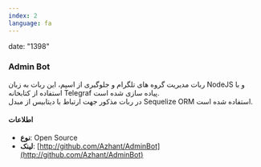 ```yaml
---
index: 2
language: fa
---
```


date: "1398"

### Admin Bot

ربات مدیریت گروه های تلگرام و جلوگیری از اسپم، این ربات به زبان NodeJS و با استفاده از کتابخانه Telegraf پیاده سازی شده است. <br />
در ربات مذکور جهت ارتباط با دیتابیس از مبدل Sequelize ORM استفاده شده است.

#### اطلاعات

-   **نوع**: Open Source
-   **لینک**: [http://github.com/Azhant/AdminBot](http://github.com/Azhant/AdminBot)
